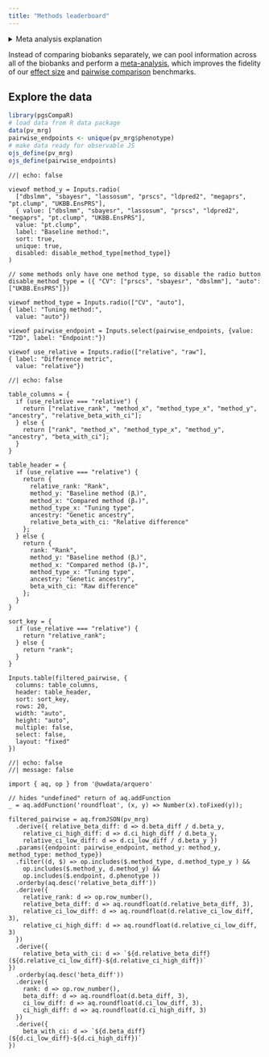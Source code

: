 ```yaml
---
title: "Methods leaderboard"
---
```


<details>

<summary>Meta analysis explanation</summary>

<p>We meta-analysed PGS effect sizes β using meta-analytic mixed models. The absolute performance of PGS varied considerably between biobanks for some phenotypes. For this reason, confidence intervals may appear larger than they do for individual biobanks.</p>

<p>By looking at differences between PGS effect sizes (βₓ - βₓ), we can partially adjust for the variability between biobanks. As for the the results in the [pairwise comparisons](pairwise.qmd), the confidence intervals of these differences are adjusted for the correlation between PGS. We provide the option to divide by the effect size of the chosen baseline method ((βᵧ - βₓ) / βᵧ) to display "relative" performance.</p>

<p>While we sometimes cannot confidently estimate the absolute performance (β) of methods across biobanks in the meta-analytical mixed model, we generally can make more accurate claims about "raw" differences in performance (βᵧ - βₓ).</p>

</details>

Instead of comparing biobanks separately, we can pool information across all of the biobanks and perform a [meta-analysis](meta.qmd), which improves the fidelity of our [effect size](effect-sizes.qmd) and [pairwise comparison](pairwise.qmd) benchmarks.

## Explore the data

```r
library(pgsCompaR)
# load data from R data package
data(pv_mrg)
pairwise_endpoints <- unique(pv_mrg$phenotype)
# make data ready for observable JS
ojs_define(pv_mrg)
ojs_define(pairwise_endpoints)
```

```ojs
//| echo: false

viewof method_y = Inputs.radio(
  ["dbslmm", "sbayesr", "lassosum", "prscs", "ldpred2", "megaprs", "pt.clump", "UKBB.EnsPRS"],
  { value: ["dbslmm", "sbayesr", "lassosum", "prscs", "ldpred2", "megaprs", "pt.clump", "UKBB.EnsPRS"],
  value: "pt.clump",
  label: "Baseline method:",
  sort: true, 
  unique: true,
  disabled: disable_method_type[method_type]}
)

// some methods only have one method type, so disable the radio button
disable_method_type = ({ "CV": ["prscs", "sbayesr", "dbslmm"], "auto": ["UKBB.EnsPRS"]})

viewof method_type = Inputs.radio(["CV", "auto"],
{ label: "Tuning method:",
  value: "auto"})
  
viewof pairwise_endpoint = Inputs.select(pairwise_endpoints, {value: "T2D", label: "Endpoint:"})

viewof use_relative = Inputs.radio(["relative", "raw"],
{ label: "Difference metric",
  value: "relative"})
```

```ojs
//| echo: false

table_columns = {
  if (use_relative === "relative") {
    return ["relative_rank", "method_x", "method_type_x", "method_y", "ancestry", "relative_beta_with_ci"];
  } else {
    return ["rank", "method_x", "method_type_x", "method_y", "ancestry", "beta_with_ci"];
  }
}

table_header = {
  if (use_relative === "relative") {
    return {
      relative_rank: "Rank",
      method_y: "Baseline method (βᵧ)",
      method_x: "Compared method (βₓ)",
      method_type_x: "Tuning type",
      ancestry: "Genetic ancestry",
      relative_beta_with_ci: "Relative difference"
    };
  } else {
    return {
      rank: "Rank",
      method_y: "Baseline method (βᵧ)",
      method_x: "Compared method (βₓ)",
      method_type_x: "Tuning type",
      ancestry: "Genetic ancestry",
      beta_with_ci: "Raw difference"
    };
  }
}

sort_key = {
  if (use_relative === "relative") {
    return "relative_rank";
  } else {
    return "rank"; 
  }
}

Inputs.table(filtered_pairwise, {
  columns: table_columns,
  header: table_header,
  sort: sort_key,
  rows: 20,
  width: "auto",
  height: "auto",
  multiple: false,
  select: false,
  layout: "fixed"  
})

```


```ojs
//| echo: false
//| message: false

import { aq, op } from '@uwdata/arquero'

// hides "undefined" return of aq.addFunction
_ = aq.addFunction('roundfloat', (x, y) => Number(x).toFixed(y));

filtered_pairwise = aq.fromJSON(pv_mrg)
  .derive({ relative_beta_diff: d => d.beta_diff / d.beta_y,
    relative_ci_high_diff: d => d.ci_high_diff / d.beta_y,
    relative_ci_low_diff: d => d.ci_low_diff / d.beta_y })
  .params({endpoint: pairwise_endpoint, method_y: method_y, method_type: method_type})
  .filter((d, $) => op.includes($.method_type, d.method_type_y ) &&
    op.includes($.method_y, d.method_y) &&
    op.includes($.endpoint, d.phenotype ))
  .orderby(aq.desc('relative_beta_diff'))
  .derive({
    relative_rank: d => op.row_number(),
    relative_beta_diff: d => aq.roundfloat(d.relative_beta_diff, 3),
    relative_ci_low_diff: d => aq.roundfloat(d.relative_ci_low_diff, 3),
    relative_ci_high_diff: d => aq.roundfloat(d.relative_ci_low_diff, 3)
  })
  .derive({
    relative_beta_with_ci: d => `${d.relative_beta_diff} (${d.relative_ci_low_diff}-${d.relative_ci_high_diff})`
})
  .orderby(aq.desc('beta_diff'))
  .derive({
    rank: d => op.row_number(),
    beta_diff: d => aq.roundfloat(d.beta_diff, 3),
    ci_low_diff: d => aq.roundfloat(d.ci_low_diff, 3),
    ci_high_diff: d => aq.roundfloat(d.ci_high_diff, 3)
  })
  .derive({
    beta_with_ci: d => `${d.beta_diff} (${d.ci_low_diff}-${d.ci_high_diff})`
})  

```
